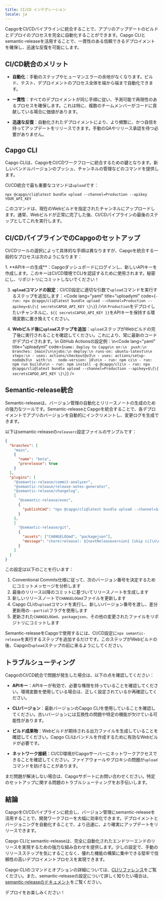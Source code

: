 ```yaml
---
title: CI/CD インテグレーション
locale: ja
---
```



CapgoをCI/CDパイプラインに統合することで、アプリのアップデートのビルドとデプロイのプロセスを完全に自動化することができます。Capgo CLIとsemantic-releaseを活用することで、一貫性のある信頼できるデプロイメントを確保し、迅速な反復を可能にします。

## CI/CD統合のメリット

- **自動化**：手動のステップやヒューマンエラーの余地がなくなります。ビルド、テスト、デプロイメントのプロセス全体を端から端まで自動化できます。

- **一貫性**：すべてのデプロイメントが同じ手順に従い、予測可能で再現性のあるプロセスを確保します。これは特に、複数のチームメンバーがコードに貢献している場合に価値があります。

- **迅速な反復**：自動化されたデプロイメントにより、より頻繁に、かつ自信を持ってアップデートをリリースできます。手動のQAやリリース承認を待つ必要がありません。

## Capgo CLI

Capgo CLIは、CapgoをCI/CDワークフローに統合するための鍵となります。新しいバンドルバージョンのプッシュ、チャンネルの管理などのコマンドを提供します。

CI/CD統合で最も重要なコマンドは`upload`です：

```shell
npx @capgo/cli@latest bundle upload --channel=Production --apikey YOUR_API_KEY
```

このコマンドは、現在のWebビルドを指定されたチャンネルにアップロードします。通常、Webビルドが正常に完了した後、CI/CDパイプラインの最後のステップとしてこれを実行します。

## CI/CDパイプラインでのCapgoのセットアップ

CI/CDツールの選択によって具体的な手順は異なりますが、Capgoを統合する一般的なプロセスは次のようになります：

<Steps>
1. **APIキーの生成**：Capgoダッシュボードにログインし、新しいAPIキーを作成します。このキーはCI/CD環境でCLIを認証するために使用されます。秘密にし、リポジトリにコミットしないでください！

3. **`upload`コマンドの設定**：CI/CD設定に適切な引数で`upload`コマンドを実行するステップを追加します：<Code lang="yaml" title="uploadyml" code={`- run: npx @capgo/cli@latest bundle upload --channel=Production --apikey=$\{\{ secretsCAPGO_API_KEY \}\}`} />\n `Production`をデプロイしたいチャンネルに、`${{ secretsCAPGO_API_KEY }}`をAPIキーを保持する環境変数に置き換えてください。

4. **Webビルド後に`upload`ステップを追加**：`upload`ステップがWebビルドの完了後に実行されることを確認してください。これにより、常に最新のコードがデプロイされます。\n GitHub Actionsの設定例：\n<Code lang="yaml" title="uploadyml" code={`name: Deploy to Capgo\n on:\n  push:\n   branches: [main]\n\njobs:\n deploy:\n runs-on: ubuntu-latest\n\n steps:\n - uses: actions/checkout@v3\n - uses: actions/setup-node@v3\n  with:\n   node-version: 18\n\n - run: npm ci\n - run: npm run build\n\n - run: npm install -g @capgo/cli\n - run: npx @capgo/cli@latest bundle upload --channel=Production --apikey=$\{\{ secretsCAPGO_API_KEY \}\}`} />

</Steps>

## Semantic-release統合

Semantic-releaseは、バージョン管理の自動化とリリースノートの生成のための強力なツールです。Semantic-releaseとCapgoを統合することで、各デプロイメントでアプリのバージョンを自動的にインクリメントし、変更ログを生成できます。

以下はsemantic-releaseの`releaserc`設定ファイルのサンプルです：

```json
{
  "branches": [
    "main",
    {
      "name": "beta",
      "prerelease": true
    }
  ],
  "plugins": [
    "@semantic-release/commit-analyzer",
    "@semantic-release/release-notes-generator",
    "@semantic-release/changelog",
    [
      "@semantic-release/exec",
      {
        "publishCmd": "npx @capgo/cli@latest bundle upload --channel=${nextReleasechannel} --apikey YOUR_API_KEY --partial"
      }
    ],
    [
      "@semantic-release/git",
      {
        "assets": ["CHANGELOGmd", "packagejson"],
        "message": "chore(release): ${nextReleaseversion} [skip ci]\n\n${nextReleasenotes}"
      }
    ]
  ]
}
```

この設定は以下のことを行います：

1. Conventional Commits仕様に従って、次のバージョン番号を決定するためにコミットメッセージを分析します
2. 最後のリリース以降のコミットに基づいてリリースノートを生成します
3. 新しいリリースノートで`CHANGELOGmd`ファイルを更新します
4. Capgo CLIの`upload`コマンドを実行し、新しいバージョン番号を渡し、差分更新用の`--partial`フラグを使用します
5. 更新された`CHANGELOGmd`、`packagejson`、その他の変更されたファイルをリポジトリにコミットします

Semantic-releaseをCapgoで使用するには、CI/CD設定に`npx semantic-release`を実行するステップを追加するだけです。このステップがWebビルドの後、Capgoの`upload`ステップの前に来るようにしてください。

## トラブルシューティング

CapgoのCI/CD統合で問題が発生した場合は、以下の点を確認してください：

- **APIキー**：APIキーが有効で、必要な権限を持っていることを確認してください。環境変数を使用している場合は、正しく設定されているか再確認してください。

- **CLIバージョン**：最新バージョンのCapgo CLIを使用していることを確認してください。古いバージョンには互換性の問題や特定の機能が欠けている可能性があります。

- **ビルド成果物**：Webビルドが期待される出力ファイルを生成していることを確認してください。Capgo CLIはバンドルを作成するために有効なWebビルドが必要です。

- **ネットワーク接続**：CI/CD環境がCapgoサーバーにネットワークアクセスできることを確認してください。ファイアウォールやプロキシの問題が`upload`コマンドを妨げることがあります。

まだ問題が解決しない場合は、Capgoサポートにお問い合わせください。特定のセットアップに関する問題のトラブルシューティングをお手伝いします。

## 結論

CapgoをCI/CDパイプラインに統合し、バージョン管理にsemantic-releaseを活用することで、開発ワークフローを大幅に効率化できます。デプロイメントとバージョニングを自動化することで、より迅速に、より確実にアップデートをリリースできます。

Capgo CLIとsemantic-releaseは、完全に自動化されたエンドツーエンドのリリースを実現するための強力な組み合わせを提供します。少しの設定で、手動のリリースステップを気にすることなく、優れた機能の構築に集中できる堅牢で信頼性の高いデプロイメントプロセスを実現できます。

Capgo CLIのコマンドとオプションの詳細については、[CLIリファレンス](/docs/cli/overview)をご覧ください。また、semantic-releaseの設定について詳しく知りたい場合は、[semantic-releaseのドキュメント](https://github.com/semantic-release/semantic-release)をご覧ください。

デプロイをお楽しみください！
